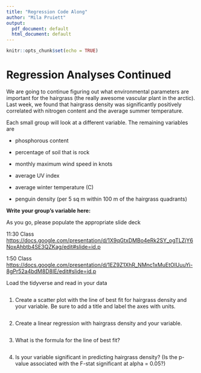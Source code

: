 ```yaml
---
title: "Regression Code Along"
author: "Mila Pruiett"
output:
  pdf_document: default
  html_document: default
---
```


```r
knitr::opts_chunk$set(echo = TRUE)
```

# Regression Analyses Continued

We are going to continue figuring out what environmental parameters are important for the hairgrass (the really awesome vascular plant in the arctic). Last week, we found that hairgrass density was significantly positively correlated with nitrogen content and the average summer temperature.

Each small group will look at a different variable. The remaining variables are

-   phosphorous content

-   percentage of soil that is rock

-   monthly maximum wind speed in knots

-   average UV index

-   average winter temperature (C)

-   penguin density (per 5 sq m within 100 m of the hairgrass quadrants)

**Write your group's variable here:**

As you go, please populate the appropriate slide deck

11:30 Class <https://docs.google.com/presentation/d/1X9qGtxDMBo4eRk2SY_ogTLZjY6NoxAhbtb4SE3QZKag/edit#slide=id.p>

1:50 Class <https://docs.google.com/presentation/d/1EZ9Z1XhR_NMnc1xMuEtOlUuuYi-8gPr52a4bdM8D8IE/edit#slide=id.p>

Load the tidyverse and read in your data

```r

```

1.  Create a scatter plot with the line of best fit for hairgrass density and your variable. Be sure to add a title and label the axes with units.

```r

```

2.  Create a linear regression with hairgrass density and your variable.

```r

```

3.  What is the formula for the line of best fit?

```r

```

4.  Is your variable significant in predicting hairgrass density? (Is the p-value associated with the F-stat significant at alpha = 0.05?)

```r

```
